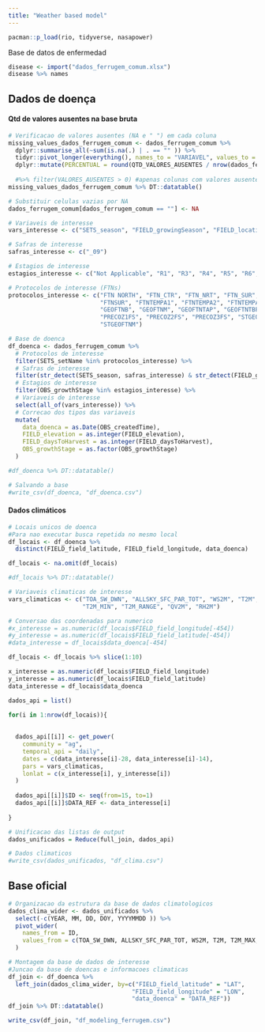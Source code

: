 ```yaml
---
title: "Weather based model"
---
```


```r
pacman::p_load(rio, tidyverse, nasapower) 
```

Base de datos de enfermedad

```r
disease <- import("dados_ferrugem_comum.xlsx")
disease %>% names
```

## Dados de doença

#### Qtd de valores ausentes na base bruta

```r
# Verificacao de valores ausentes (NA e " ") em cada coluna 
missing_values_dados_ferrugem_comum <- dados_ferrugem_comum %>%
  dplyr::summarise_all(~sum(is.na(.) | . == "" )) %>%
  tidyr::pivot_longer(everything(), names_to = "VARIAVEL", values_to = "QTD_VALORES_AUSENTES") %>%
  dplyr::mutate(PERCENTUAL = round(QTD_VALORES_AUSENTES / nrow(dados_ferrugem_comum) * 100, 3))
    
  #%>% filter(VALORES_AUSENTES > 0) #apenas colunas com valores ausentes
missing_values_dados_ferrugem_comum %>% DT::datatable()

# Substituir celulas vazias por NA
dados_ferrugem_comum[dados_ferrugem_comum == ""] <- NA
```

```r
# Variaveis de interesse
vars_interesse <- c("SETS_season", "FIELD_growingSeason", "FIELD_locationName", "FIELD_State", "FIELD_County", "FIELD_Location", "FIELD_field_longitude", "FIELD_field_latitude", "FIELD_previousCrop", "FIELD_tillageMethod", "FIELD_elevation", "FIELD_isIrrigated", "FIELD_pipeline", "FIELD_seasonName", "FIELD_daysToHarvest", "OBS_growthStage", "OBS_numValue", "OBS_createdTime")

# Safras de interesse
safras_interesse <- c("_09")

# Estagios de interesse 
estagios_interesse <- c("Not Applicable", "R1", "R3", "R4", "R5", "R6", "V10", "V12", "V3", "V5", "V6", "V7", "V8", "VT")

# Protocolos de interesse (FTNs) 
protocolos_interesse <- c("FTN NORTH", "FTN_CTR", "FTN_NRT", "FTN_SUR", "FTNNORTE", "FTNSUBTR",
                          "FTNSUR", "FTNTEMPA1", "FTNTEMPA2", "FTNTEMPA3", "FTNTEMPL", "GEOFTNA",
                          "GEOFTNB", "GEOFTNM", "GEOFTNTAP", "GEOFTNTBP", "GEOFTNTMP",
                          "PRECOZ1FS", "PRECOZ2FS", "PRECOZ3FS", "STGEOFTNA", "STGEOFTNB",
                          "STGEOFTNM")

# Base de doenca
df_doenca <- dados_ferrugem_comum %>% 
  # Protocolos de interesse
  filter(SETS_setName %in% protocolos_interesse) %>% 
  # Safras de interesse
  filter(str_detect(SETS_season, safras_interesse) & str_detect(FIELD_growingSeason, safras_interesse)) %>%
  # Estagios de interesse
  filter(OBS_growthStage %in% estagios_interesse) %>% 
  # Variaveis de interesse
  select(all_of(vars_interesse)) %>% 
  # Correcao dos tipos das variaveis
  mutate(
    data_doenca = as.Date(OBS_createdTime),
    FIELD_elevation = as.integer(FIELD_elevation),
    FIELD_daysToHarvest = as.integer(FIELD_daysToHarvest),
    OBS_growthStage = as.factor(OBS_growthStage)
  )

#df_doenca %>% DT::datatable()

# Salvando a base
#write_csv(df_doenca, "df_doenca.csv")
```


#### Dados climáticos

```r
# Locais unicos de doenca
#Para nao executar busca repetida no mesmo local
df_locais <- df_doenca %>% 
  distinct(FIELD_field_latitude, FIELD_field_longitude, data_doenca)

df_locais <- na.omit(df_locais)

#df_locais %>% DT::datatable()

# Variaveis climaticas de interesse
vars_climaticas <- c("TOA_SW_DWN", "ALLSKY_SFC_PAR_TOT", "WS2M", "T2M", "T2M_MAX", 
                     "T2M_MIN", "T2M_RANGE", "QV2M", "RH2M")
```

```r
# Conversao das coordenadas para numerico
#x_interesse = as.numeric(df_locais$FIELD_field_longitude[-454])
#y_interesse = as.numeric(df_locais$FIELD_field_latitude[-454])
#data_interesse = df_locais$data_doenca[-454]

df_locais <- df_locais %>% slice(1:10)

x_interesse = as.numeric(df_locais$FIELD_field_longitude)
y_interesse = as.numeric(df_locais$FIELD_field_latitude)
data_interesse = df_locais$data_doenca

dados_api = list()

for(i in 1:nrow(df_locais)){
  
  
  dados_api[[i]] <- get_power(
    community = "ag",
    temporal_api = "daily",
    dates = c(data_interesse[i]-28, data_interesse[i]-14),
    pars = vars_climaticas,
    lonlat = c(x_interesse[i], y_interesse[i])
  )
  
  dados_api[[i]]$ID <- seq(from=15, to=1)
  dados_api[[i]]$DATA_REF <- data_interesse[i]
  
}

# Unificacao das listas de output
dados_unificados = Reduce(full_join, dados_api)

# Dados climaticos
#write_csv(dados_unificados, "df_clima.csv")
```

## Base oficial

```r
# Organizacao da estrutura da base de dados climatologicos
dados_clima_wider <- dados_unificados %>% 
  select(-c(YEAR, MM, DD, DOY, YYYYMMDD )) %>% 
  pivot_wider(
    names_from = ID,
    values_from = c(TOA_SW_DWN, ALLSKY_SFC_PAR_TOT, WS2M, T2M, T2M_MAX, T2M_MIN, T2M_RANGE, QV2M, RH2M)
  )

# Montagem da base de dados de interesse
#Juncao da base de doencas e informacoes climaticas
df_join <- df_doenca %>% 
  left_join(dados_clima_wider, by=c("FIELD_field_latitude" = "LAT",
                                   "FIELD_field_longitude" = "LON",
                                   "data_doenca" = "DATA_REF"))
df_join %>% DT::datatable()

write_csv(df_join, "df_modeling_ferrugem.csv")
```
